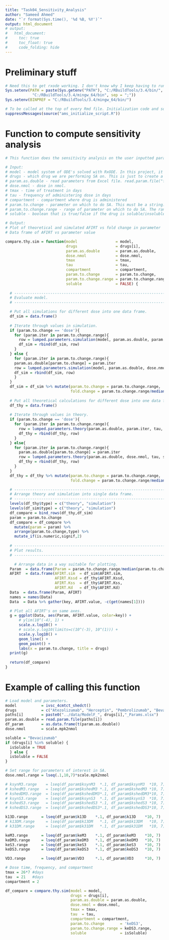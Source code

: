 ```yaml
---
title: "Task04_Sensitivity_Analysis"
author: "Sameed Ahmed"
date: "`r format(Sys.time(), '%d %B, %Y')`"
output: html_document
# output:
#   html_document:
#     toc: true
#     toc_float: true
#     code_folding: hide
---
```


# Preliminary stuff

```r
# Need this to get rxode working. I don't know why I keep having to run this.
Sys.setenv(PATH = paste(Sys.getenv("PATH"), "C:/RBuildTools/3.4/bin/",
            "C:/RBuildTools/3.4/mingw_64/bin", sep = ";"))
Sys.setenv(BINPREF = "C:/RBuildTools/3.4/mingw_64/bin/")

# To be called at the top of every Rmd file. Initialization code and some useful constants.
suppressMessages(source("ams_initialize_script.R"))
```

# Function to compute sensitivity analysis

```r

# This function does the sensitivity analysis on the user inputted parameter and compares the theoretical result to the simulated result.

# Input: 
# model - model system of ODE's solved with RxODE. In this project, it is 'ivsc_4cmtct_shedct'.
# drugs - which drug we are performing SA on. This is just to create a title for the graph.
# param.as.double - read parameters from Excel file. read.param.file("file directory").
# dose.nmol - dose in nmol.
# tmax - time of treatment in days
# tau - frequency of administering dose in days
# compartment - compartment where drug is administered
# param.to.change - parameter on which to do SA. This must be a string.
# param.to.change.range - range of parameter on which to do SA. The range must be symmetric in fold change. This must be a vector of odd length.
# soluble - boolean that is true/false if the drug is soluble/insoluble. Need this since soluble and insoluble are treated differently.

# Output:
# Plot of theoretical and simulated AFIRT vs fold change in parameter
# Data frame of AFIRT vs parameter value

compare.thy.sim = function(model                 = model, 
                           drugs                 = drugs[i],
                           param.as.double       = param.as.double,
                           dose.nmol             = dose.nmol,
                           tmax                  = tmax,
                           tau                   = tau,
                           compartment           = compartment,
                           param.to.change       = param.to.change,
                           param.to.change.range = param.to.change.range,
                           soluble               = FALSE) {
  
  # --------------------------------------------------------------------------------
  # Evaluate model.
  # --------------------------------------------------------------------------------

  # Put all simulations for different dose into one data frame.
  df_sim = data.frame()
  
  # Iterate through values in simulation.
  if (param.to.change == 'dose'){
    for (param.iter in param.to.change.range){
      row = lumped.parameters.simulation(model, param.as.double, param.iter, tmax, tau, compartment, soluble)
      df_sim = rbind(df_sim, row)
    }  
  } else {
    for (param.iter in param.to.change.range){
    param.as.double[param.to.change] = param.iter
    row = lumped.parameters.simulation(model, param.as.double, dose.nmol, tmax, tau, compartment, soluble)
    df_sim = rbind(df_sim, row)
    }
  }
  df_sim = df_sim %>% mutate(param.to.change = param.to.change.range,
                             fold.change = param.to.change.range/median(param.to.change.range))
  
  # Put all theoretical calculations for different dose into one data frame.
  df_thy = data.frame()
  
  # Iterate through values in theory.
  if (param.to.change == 'dose'){
    for (param.iter in param.to.change.range){
      row = lumped.parameters.theory(param.as.double, param.iter, tau, soluble)
      df_thy = rbind(df_thy, row)
    }
  } else{
    for (param.iter in param.to.change.range){
      param.as.double[param.to.change] = param.iter
      row = lumped.parameters.theory(param.as.double, dose.nmol, tau, soluble)
      df_thy = rbind(df_thy, row)
    }
  }
  df_thy = df_thy %>% mutate(param.to.change = param.to.change.range,
                             fold.change = param.to.change.range/median(param.to.change.range))

  # --------------------------------------------------------------------------------
  # Arrange theory and simulation into single data frame.
  # --------------------------------------------------------------------------------
  levels(df_thy$type) = c("theory", "simulation")
  levels(df_sim$type) = c("theory", "simulation")
  df_compare = bind_rows(df_thy,df_sim)
  param = param.to.change
  df_compare = df_compare %>%
    mutate(param = param) %>%
    arrange(param.to.change,type) %>%
    mutate_if(is.numeric,signif,2)
  
  # --------------------------------------------------------------------------------
  # Plot results.
  # --------------------------------------------------------------------------------

    # Arrange data in a way suitable for plotting.
  Param  = data.frame(Param = param.to.change.range/median(param.to.change.range))
  AFIRT  = data.frame(AFIRT.sim  = df_sim$AFIRT.sim,
                      AFIRT.Kssd = df_thy$AFIRT.Kssd,
                      AFIRT.Kss  = df_thy$AFIRT.Kss,
                      AFIRT.Kd   = df_thy$AFIRT.Kd)
  Data  = data.frame(Param, AFIRT)
  names = names(Data)
  Data  = Data %>% gather(key, AFIRT.value, -c(get(names[1])))

  # Plot all AFIRT's on same axes.
  g = ggplot(Data, aes(Param, AFIRT.value, color=key)) +
      # ylim(10^(-4), 1) +
      scale.x.log10() +
      # scale.y.log10(limits=c(10^(-3), 10^(1))) +
      scale.y.log10() +
      geom_line() +
      geom_point() +
      labs(x = param.to.change, title = drugs)
  print(g)
  
  return(df_compare)
}
```

# Example of calling this function

```r
# Load model and parameters.
model           = ivsc_4cmtct_shedct()
drugs           = c("Atezolizumab", "Herceptin", "Pembrolizumab", "Bevacizumab"); paths = NULL; i = 4
paths[i]        = paste0("../data/ModelF_", drugs[i],"_Params.xlsx")
param.as.double = read.param.file(paths[i])
df_param        = as.data.frame(t(param.as.double))
dose.nmol       = scale.mpk2nmol

soluble = "Bevacizumab"
if (drugs[i] %in% soluble) {
  isSoluble = TRUE
  } else {
  isSoluble = FALSE
}

# Set range for parameters of interest in SA.
dose.nmol.range = lseq(.1,10,7)*scale.mpk2nmol

# ksynM3.range    = lseq(df_param$ksynM3  *.1, df_param$ksynM3  *10, 7)
# kshedM3.range   = lseq(df_param$kshedM3 *.1, df_param$kshedM3 *10, 7)
# kshedDM3.range  = lseq(df_param$kshedDM3*.1, df_param$kshedDM3*10, 7)
# ksynS3.range    = lseq(df_param$ksynS3  *.1, df_param$ksynS3  *10, 7)
# kshedS3.range   = lseq(df_param$kshedS3 *.1, df_param$kshedS3 *10, 7)
# kshedDS3.range  = lseq(df_param$kshedDS3*.1, df_param$kshedDS3*10, 7)

k13D.range      = lseq(df_param$k13D    *.1, df_param$k13D    *10, 7)
# k13DM.range     = lseq(df_param$k13DM   *.1, df_param$k13DM   *10, 7)
# k31DM.range     = lseq(df_param$k31DM   *.1, df_param$k31DM   *10, 7)

keM3.range      = lseq(df_param$keM3    *.1, df_param$keM3    *10, 7)
keDM3.range     = lseq(df_param$keDM3   *.1, df_param$keDM3   *10, 7)
keS3.range      = lseq(df_param$keS3    *.1, df_param$keS3    *10, 7)
keDS3.range     = lseq(df_param$keDS3   *.1, df_param$keDS3   *10, 7)

VD3.range       = lseq(df_param$VD3     *.1, df_param$VD3     *10, 7)

# Dose time, frequency, and compartment
tmax = 26*7 #days
tau  = 21   #days
compartment = 2

df_compare = compare.thy.sim(model = model,
                             drugs = drugs[i],
                             param.as.double = param.as.double,
                             dose.nmol = dose.nmol,
                             tmax = tmax,
                             tau  = tau,
                             compartment = compartment,
                             param.to.change       = 'keDS3',
                             param.to.change.range = keDS3.range,
                             soluble               = isSoluble)
```































